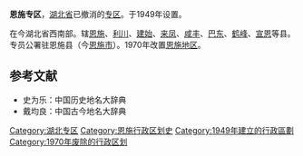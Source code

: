 '''恩施专区'''，[[湖北省|湖北省]]已撤消的[[专区|专区]]。于1949年设置。

在今湖北省西南部。辖[[恩施县|恩施]]、[[利川市|利川]]、[[建始县|建始]]、[[来凤县|来凤]]、[[咸丰县|咸丰]]、[[巴东县|巴东]]、[[鹤峰县|鹤峰]]、[[宣恩县|宣恩]]等县。专员公署驻恩施县（今[[恩施市|恩施市]]）。1970年改置[[恩施地区|恩施地区]]。 

==参考文献==
*史为乐：中国历史地名大辞典
*戴均良：中国古今地名大辞典
{{湖北省历史二级政区|nocat}}
{{湖北行政区划小作品}}
[[Category:湖北专区|Category:湖北专区]]
[[Category:恩施行政区划史|Category:恩施行政区划史]]
[[Category:1949年建立的行政區劃|Category:1949年建立的行政區劃]]
[[Category:1970年废除的行政区划|Category:1970年废除的行政区划]]